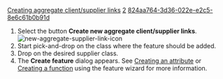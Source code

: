 [[Property:title|Creating aggregate client/supplier links]]
[[Property:weight|2]]
[[Property:uuid|824aa764-3d36-022e-e2c5-8e6c61b0b91d]]
# Select the button '''Create new aggregate client/supplier links'''.  [[Image:new-aggregate-supplier-link-icon]]  
# Start pick-and-drop on the class where the feature should be added.
# Drop on the desired supplier class.
# The '''Create feature''' dialog appears. See [[Adding an attribute|Creating an attribute]]  or [[Adding a function|Creating a function]]  using the feature wizard for more information. 

{{seealso|<br/>
[[Creating client/supplier links|Creating client/supplier links]] <br/>
[[Creating inheritance links|Creating Inheritance links]] <br/>
[[New feature dialog: Introduction|Feature wizard]] }}




